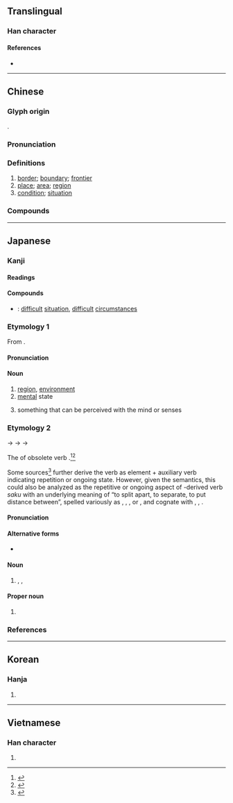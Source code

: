 {{character info/new}}
==Translingual==
{{stroke order|strokes=14}}

===Han character===
{{Han char|rn=32|rad=土|as=11|sn=14|four=40116|canj=GYTU|ids=⿰土竟}}

====References====
* {{Han ref|kx=0237.170|dkj=05409|dj=0475.230|hdz=10482.060|uh=5883|ud=22659|bh=B9D2|bd=47570}}

----

==Chinese==
{{zh-forms}}

===Glyph origin===
{{Han etym}}
{{Han compound|土|竟|ls=psc|c1=s|c2=p|t1=earth}}.

===Pronunciation===
{{zh-pron
|m=jìng
|c=ging2
|h=pfs=kin
|md=gīng
|mn=kéng
|w=2jin
|mc=y
|oc=y
|cat=n
}}

===Definitions===
{{zh-hanzi}}

# [[border]]; [[boundary]]; [[frontier]]
# [[place]]; [[area]]; [[region]]
# [[condition]]; [[situation]]

===Compounds===
{{zh-der|仙境|四境|公共環境|佳境|境域|人境|地理環境|優境學|保境息民|入境證|化境|境地|事過境遷|入境簽證|入境|入境問禁|慘境|意境|境頭|心境|出境|境況|境外直航|幻境|入境問俗|勝境|實境|封境|名山勝境|境界|居住環境|國境|境遇|家境|入境隨俗|奇境|大軍壓境|大環境|夢境|學無止境|壓境|人間仙境|太虛幻境|境內|困境|情境|三境|窘境|無人之境|生態環境|時過境遷|格於環境|接境|畫境|環境汙染|環境科學|環境衛生|敵境|漫無止境|無止境|環境醫學|環境設計|萬境歸空|樂境|晚境|環境工程|環境保護|環境|犯境|永無止境|漸入佳境|漸至佳境|本境|止境|處境|蔗境|絕境|身當其境|老境|苦境|過境稅|處境尷尬|蓬萊仙境|蝗蟲過境|驅逐出境|靈境|離境|陷入絕境|順境|身臨其境|鄰境|遞解出境|邊境|過境|險境|越境|逆境|轄境|繞境|縣境|虛擬實境|蓬瀛仙境}}

----

==Japanese==

===Kanji===
{{ja-kanji|grade=5|rs=土11}}

====Readings====
{{ja-readings|goon=[[きょう]] (kyō)|kanon=[[けい]] (kei)|kun=[[さかい]] (sakai)}}

====Compounds====
{{der-top|Compounds}}
* {{ja-r|難境|なんきょう}}: [[difficult]] [[situation]], [[difficult]] [[circumstances]]
{{der-bottom}}

{{wikipedia|lang=ja}}

===Etymology 1===
{{ja-kanjitab|きょう|yomi=o}}

From {{etyl|ltc|ja|sort=きょう}} {{m|zh|境|tr=kjæng<sup>X</sup>}}.

====Pronunciation====
{{ja-pron|yomi=goon|きょう|acc=1|acc_ref=DJR}}

====Noun====
{{ja-noun|きょう|hhira=きやう}}

# [[region]], [[environment]]
# [[mental]] state
# {{lb|ja|Buddhism|sort=きょう}} something that can be perceived with the mind or senses

===Etymology 2===
{{ja-kanjitab|さかい|yomi=k}}

{{IPAchar|/sakapi/}} → {{IPAchar|/sakaɸi/}} → {{IPAchar|/sakahi/}} → {{IPAchar|/sakai/}}

The {{m|ja|連用形|tr=ren'yōkei||continuative or stem form}} of obsolete verb {{m|ja|境う|tr=sakau||to divide, to form a boundary between things}}.<ref name="KDJ">{{R:Kokugo Dai Jiten}}</ref><ref name="DJR">{{R:Daijirin}}</ref>

Some sources<ref name="KDJ">{{R:Kokugo Dai Jiten}}</ref> further derive the verb as {{der|ja|ojp|sort=さかい|-}} element {{m|ja|境|tr=saka||division, border, boundary}} + auxiliary verb {{m|ja|ふ|tr=fu}} indicating repetition or ongoing state.  However, given the semantics, this could also be analyzed as the repetitive or ongoing aspect of {{der|ja|ojp|sort=さかい|-}}-derived verb ''saku'' with an underlying meaning of “to split apart, to separate, to put distance between”, spelled variously as {{m|ja|割く}}, {{m|ja|裂く}}, {{m|ja|離く}}, or {{m|ja|放く}}, and cognate with {{m|ja|咲く|tr=saku||to bloom|pos=from the idea of the blooms splitting open}}, {{m|ja|栄える|tr=sakaeru||to prosper|pos=extended from the ''bloom'' sense}}, {{m|ja|盛ん|tr=sakan||prospering, fluorishing}}.

====Pronunciation====
{{ja-pron|yomi=k|さかい|acc=2|acc_ref=DJR}}

====Alternative forms====
* {{ja-l|界}} {{qualifier|less common}}

====Noun====
{{ja-noun|さかい|hhira=さかひ}}

# {{l|en|border}}, {{l|en|boundary}}, {{l|en|limits}}

====Proper noun====
{{ja-pos|proper|さかい|hhira=さかひ}}

# {{surname|lang=ja|sort=さかい}}

===References===
<references/>

----

==Korean==

===Hanja===
{{ko-hanja|hangeul=경|rv=gyeong|mr=kyŏng}}

# {{defn|lang=ko|sort=土11}}

----

==Vietnamese==

===Han character===
{{vi-hantu|[[cảnh]]|rs=土11}}

# {{defn|lang=vi|sort=土11}}